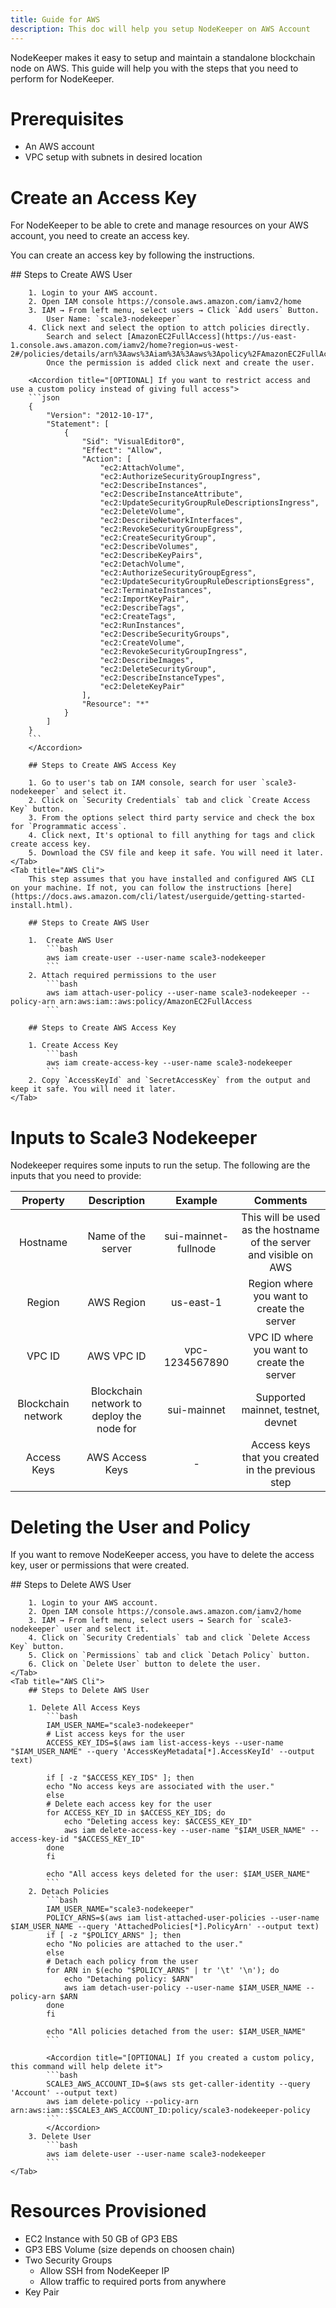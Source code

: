 ```yaml
---
title: Guide for AWS
description: This doc will help you setup NodeKeeper on AWS Account
---
```


NodeKeeper makes it easy to setup and maintain a standalone blockchain node on AWS. This guide will help you with the steps that you need to perform for NodeKeeper.

# Prerequisites

- An AWS account
- VPC setup with subnets in desired location

# Create an Access Key

For NodeKeeper to be able to crete and manage resources on your AWS account, you need to create an access key.

You can create an access key by following the instructions.

<Tabs>
    <Tab title="AWS Console">
        ## Steps to Create AWS User

        1. Login to your AWS account.
        2. Open IAM console https://console.aws.amazon.com/iamv2/home
        3. IAM → From left menu, select users → Click `Add users` Button.
            User Name: `scale3-nodekeeper`
        4. Click next and select the option to attch policies directly.
            Search and select [AmazonEC2FullAccess](https://us-east-1.console.aws.amazon.com/iamv2/home?region=us-west-2#/policies/details/arn%3Aaws%3Aiam%3A%3Aaws%3Apolicy%2FAmazonEC2FullAccess).
            Once the permission is added click next and create the user.

        <Accordion title="[OPTIONAL] If you want to restrict access and use a custom policy instead of giving full access">
        ```json
        {
            "Version": "2012-10-17",
            "Statement": [
                {
                    "Sid": "VisualEditor0",
                    "Effect": "Allow",
                    "Action": [
                        "ec2:AttachVolume",
                        "ec2:AuthorizeSecurityGroupIngress",
                        "ec2:DescribeInstances",
                        "ec2:DescribeInstanceAttribute",
                        "ec2:UpdateSecurityGroupRuleDescriptionsIngress",
                        "ec2:DeleteVolume",
                        "ec2:DescribeNetworkInterfaces",
                        "ec2:RevokeSecurityGroupEgress",
                        "ec2:CreateSecurityGroup",
                        "ec2:DescribeVolumes",
                        "ec2:DescribeKeyPairs",
                        "ec2:DetachVolume",
                        "ec2:AuthorizeSecurityGroupEgress",
                        "ec2:UpdateSecurityGroupRuleDescriptionsEgress",
                        "ec2:TerminateInstances",
                        "ec2:ImportKeyPair",
                        "ec2:DescribeTags",
                        "ec2:CreateTags",
                        "ec2:RunInstances",
                        "ec2:DescribeSecurityGroups",
                        "ec2:CreateVolume",
                        "ec2:RevokeSecurityGroupIngress",
                        "ec2:DescribeImages",
                        "ec2:DeleteSecurityGroup",
                        "ec2:DescribeInstanceTypes",
                        "ec2:DeleteKeyPair"
                    ],
                    "Resource": "*"
                }
            ]
        }
        ```
        </Accordion>

        ## Steps to Create AWS Access Key

        1. Go to user's tab on IAM console, search for user `scale3-nodekeeper` and select it.
        2. Click on `Security Credentials` tab and click `Create Access Key` button.
        3. From the options select third party service and check the box for `Programmatic access`.
        4. Click next, It's optional to fill anything for tags and click create access key.
        5. Download the CSV file and keep it safe. You will need it later.
    </Tab>
    <Tab title="AWS Cli">
        This step assumes that you have installed and configured AWS CLI on your machine. If not, you can follow the instructions [here](https://docs.aws.amazon.com/cli/latest/userguide/getting-started-install.html).

        ## Steps to Create AWS User

        1.  Create AWS User
            ```bash
            aws iam create-user --user-name scale3-nodekeeper
            ```
        2. Attach required permissions to the user
            ```bash
            aws iam attach-user-policy --user-name scale3-nodekeeper --policy-arn arn:aws:iam::aws:policy/AmazonEC2FullAccess
            ```

        ## Steps to Create AWS Access Key

        1. Create Access Key
            ```bash
            aws iam create-access-key --user-name scale3-nodekeeper
            ```
        2. Copy `AccessKeyId` and `SecretAccessKey` from the output and keep it safe. You will need it later.
    </Tab>

</Tabs>

# Inputs to Scale3 Nodekeeper

Nodekeeper requires some inputs to run the setup. The following are the inputs that you need to provide:

|      Property      |                Description                |       Example        |                              Comments                              |
| :----------------: | :---------------------------------------: | :------------------: | :----------------------------------------------------------------: |
|      Hostname      |            Name of the server             | sui-mainnet-fullnode | This will be used as the hostname of the server and visible on AWS |
|       Region       |                AWS Region                 |      us-east-1       |             Region where you want to create the server             |
|       VPC ID       |                AWS VPC ID                 |    vpc-1234567890    |             VPC ID where you want to create the server             |
| Blockchain network | Blockchain network to deploy the node for |     sui-mainnet      |                 Supported mainnet, testnet, devnet                 |
|    Access Keys     |              AWS Access Keys              |          -           |         Access keys that you created in the previous step          |

# Deleting the User and Policy

If you want to remove NodeKeeper access, you have to delete the access key, user or permissions that were created.

<Tabs>
    <Tab title="AWS Console">
        ## Steps to Delete AWS User

        1. Login to your AWS account.
        2. Open IAM console https://console.aws.amazon.com/iamv2/home
        3. IAM → From left menu, select users → Search for `scale3-nodekeeper` user and select it.
        4. Click on `Security Credentials` tab and click `Delete Access Key` button.
        5. Click on `Permissions` tab and click `Detach Policy` button.
        6. Click on `Delete User` button to delete the user.
    </Tab>
    <Tab title="AWS Cli">
        ## Steps to Delete AWS User

        1. Delete All Access Keys
            ```bash
            IAM_USER_NAME="scale3-nodekeeper"
            # List access keys for the user
            ACCESS_KEY_IDS=$(aws iam list-access-keys --user-name "$IAM_USER_NAME" --query 'AccessKeyMetadata[*].AccessKeyId' --output text)

            if [ -z "$ACCESS_KEY_IDS" ]; then
            echo "No access keys are associated with the user."
            else
            # Delete each access key for the user
            for ACCESS_KEY_ID in $ACCESS_KEY_IDS; do
                echo "Deleting access key: $ACCESS_KEY_ID"
                aws iam delete-access-key --user-name "$IAM_USER_NAME" --access-key-id "$ACCESS_KEY_ID"
            done
            fi

            echo "All access keys deleted for the user: $IAM_USER_NAME"
            ```
        2. Detach Policies
            ```bash
            IAM_USER_NAME="scale3-nodekeeper"
            POLICY_ARNS=$(aws iam list-attached-user-policies --user-name $IAM_USER_NAME --query 'AttachedPolicies[*].PolicyArn' --output text)
            if [ -z "$POLICY_ARNS" ]; then
            echo "No policies are attached to the user."
            else
            # Detach each policy from the user
            for ARN in $(echo "$POLICY_ARNS" | tr '\t' '\n'); do
                echo "Detaching policy: $ARN"
                aws iam detach-user-policy --user-name $IAM_USER_NAME --policy-arn $ARN
            done
            fi

            echo "All policies detached from the user: $IAM_USER_NAME"
            ```

            <Accordion title="[OPTIONAL] If you created a custom policy, this command will help delete it">
            ```bash
            SCALE3_AWS_ACCOUNT_ID=$(aws sts get-caller-identity --query 'Account' --output text)
            aws iam delete-policy --policy-arn arn:aws:iam::$SCALE3_AWS_ACCOUNT_ID:policy/scale3-nodekeeper-policy
            ```
            </Accordion>
        3. Delete User
            ```bash
            aws iam delete-user --user-name scale3-nodekeeper
            ```
    </Tab>

</Tabs>

# Resources Provisioned

- EC2 Instance with 50 GB of GP3 EBS
- GP3 EBS Volume (size depends on choosen chain)
- Two Security Groups
  - Allow SSH from NodeKeeper IP
  - Allow traffic to required ports from anywhere
- Key Pair
